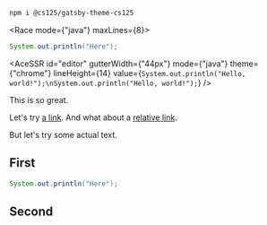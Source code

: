 


```sh id=install
npm i @cs125/gatsby-theme-cs125
```

<Race mode={"java"} maxLines={8}>

```java
System.out.println("Here");
```

</Race>

<AceSSR
  id="editor"
  gutterWidth={"44px"}
  mode={"java"}
  theme={"chrome"}
  lineHeight={14}
  value={`System.out.println("Hello, world!");\nSystem.out.println("Hello, world!");`}
/>

<Lead>

This is so great.

</Lead>

Let's try [a link](https://cs125.cs.illinois.edu).
And what about a [relative link](/second).

But let's try some actual text.

## First

<Ace mode="java">

```java
System.out.println("Here");
```

</Ace>

<LoremIpsum p={6} />

## Second

<LoremIpsum p={8} />
